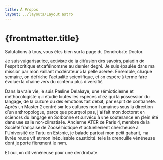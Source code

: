 ```yaml
---
title: À Propos
layout: ../layouts/Layout.astro
---
```

# {frontmatter.title}

Salutations à tous, vous êtes bien sur la page du Dendrobate Doctor.

Je suis vulgarisatrice, activiste de la diffusion des savoirs, paladin de l'esprit critique et caféinomane au dernier degré. Je suis épaulée dans ma mission par mon vaillant modérateur à la pelle acérée.
Ensemble, chaque semaine, on défriche l'actualité scientifique, et on espère à terme faire évoluer la chaine vers du contenu plus diversifié.

Dans la vraie vie, je suis Pauline Delahaye, une sémioticienne et méthodologiste qui étudie toutes les espèces chez qui la possession du langage, de la culture ou des émotions fait débat, par esprit de contrariété.
Après un Master 2 centré sur les cultures non-humaines sous la direction d’un anthropologue, parce que pourquoi pas, j'ai fait mon doctorat en sciences du langage en Sorbonne et survécu à une soutenance en plein été dans une salle non-climatisée.
Ancienne ATER de Paris 4, membre de la Société française de Zoosémiotique et actuellement chercheuse à l'Université de Tartu en Estonie, je balade partout mon petit gabarit, ma livrée rouge vif et mon inépuisable causticité, telle la grenouille vénéneuse dont je porte fièrement le nom.

Et oui, on dit vénéneuse pour une dendrobate.